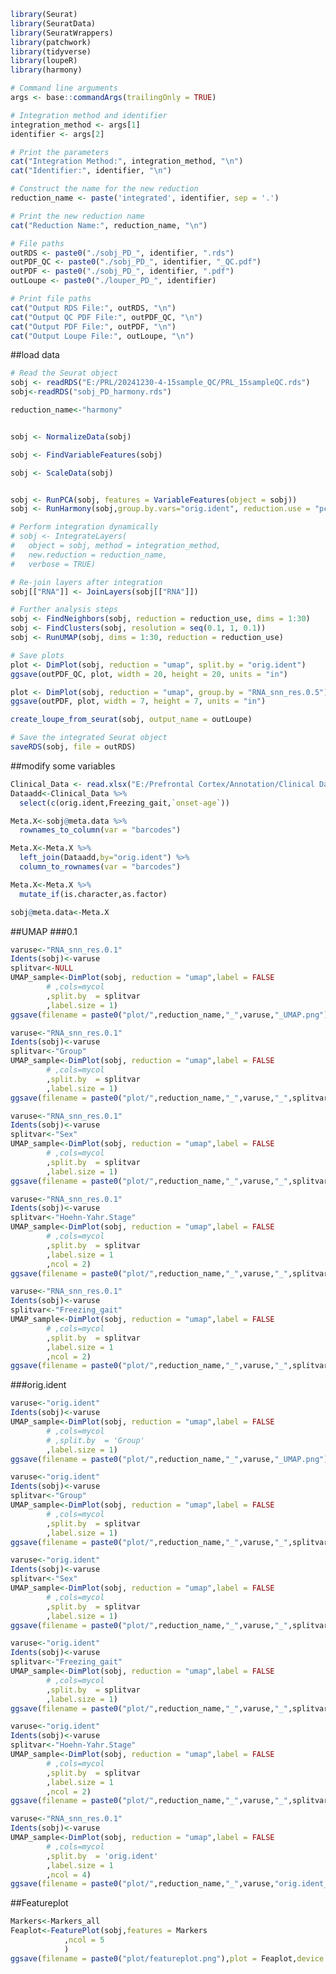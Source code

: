 ```r
library(Seurat)
library(SeuratData)
library(SeuratWrappers)
library(patchwork)
library(tidyverse)
library(loupeR)
library(harmony)
```


```r
# Command line arguments
args <- base::commandArgs(trailingOnly = TRUE)

# Integration method and identifier
integration_method <- args[1]
identifier <- args[2]

# Print the parameters
cat("Integration Method:", integration_method, "\n")
cat("Identifier:", identifier, "\n")

# Construct the name for the new reduction
reduction_name <- paste('integrated', identifier, sep = '.')

# Print the new reduction name
cat("Reduction Name:", reduction_name, "\n")

# File paths
outRDS <- paste0("./sobj_PD_", identifier, ".rds")
outPDF_QC <- paste0("./sobj_PD_", identifier, "_QC.pdf")
outPDF <- paste0("./sobj_PD_", identifier, ".pdf")
outLoupe <- paste0("./louper_PD_", identifier)

# Print file paths
cat("Output RDS File:", outRDS, "\n")
cat("Output QC PDF File:", outPDF_QC, "\n")
cat("Output PDF File:", outPDF, "\n")
cat("Output Loupe File:", outLoupe, "\n")
```

##load data
```r
# Read the Seurat object
sobj <- readRDS("E:/PRL/20241230-4-15sample_QC/PRL_15sampleQC.rds")
sobj<-readRDS("sobj_PD_harmony.rds")
```

```r
reduction_name<-"harmony"


sobj <- NormalizeData(sobj)

sobj <- FindVariableFeatures(sobj)

sobj <- ScaleData(sobj)


sobj <- RunPCA(sobj, features = VariableFeatures(object = sobj))
sobj <- RunHarmony(sobj,group.by.vars="orig.ident", reduction.use = "pca")

# Perform integration dynamically
# sobj <- IntegrateLayers(
#   object = sobj, method = integration_method,
#   new.reduction = reduction_name,
#   verbose = TRUE)

# Re-join layers after integration
sobj[["RNA"]] <- JoinLayers(sobj[["RNA"]])

# Further analysis steps
sobj <- FindNeighbors(sobj, reduction = reduction_use, dims = 1:30)
sobj <- FindClusters(sobj, resolution = seq(0.1, 1, 0.1))
sobj <- RunUMAP(sobj, dims = 1:30, reduction = reduction_use)

# Save plots
plot <- DimPlot(sobj, reduction = "umap", split.by = "orig.ident")
ggsave(outPDF_QC, plot, width = 20, height = 20, units = "in")

plot <- DimPlot(sobj, reduction = "umap", group.by = "RNA_snn_res.0.5")
ggsave(outPDF, plot, width = 7, height = 7, units = "in")

create_loupe_from_seurat(sobj, output_name = outLoupe)

# Save the integrated Seurat object
saveRDS(sobj, file = outRDS)
```
##modify some variables
```r
Clinical_Data <- read.xlsx("E:/Prefrontal Cortex/Annotation/Clinical Data.xlsx")
Dataadd<-Clinical_Data %>%
  select(c(orig.ident,Freezing_gait,`onset-age`))

Meta.X<-sobj@meta.data %>%
  rownames_to_column(var = "barcodes")

Meta.X<-Meta.X %>%
  left_join(Dataadd,by="orig.ident") %>%
  column_to_rownames(var = "barcodes")

Meta.X<-Meta.X %>%
  mutate_if(is.character,as.factor)

sobj@meta.data<-Meta.X
```


##UMAP
###0.1
```r
varuse<-"RNA_snn_res.0.1"
Idents(sobj)<-varuse
splitvar<-NULL
UMAP_sample<-DimPlot(sobj, reduction = "umap",label = FALSE
        # ,cols=mycol
        ,split.by  = splitvar
        ,label.size = 1)
ggsave(filename = paste0("plot/",reduction_name,"_",varuse,"_UMAP.png"),plot = UMAP_sample,device = "png",width=2500,height = 2000,dpi = 500,units = "px")
```
```r
varuse<-"RNA_snn_res.0.1"
Idents(sobj)<-varuse
splitvar<-"Group"
UMAP_sample<-DimPlot(sobj, reduction = "umap",label = FALSE
        # ,cols=mycol
        ,split.by  = splitvar
        ,label.size = 1)
ggsave(filename = paste0("plot/",reduction_name,"_",varuse,"_",splitvar,"_UMAP.png"),plot = UMAP_sample,device = "png",width=5000,height = 2000,dpi = 500,units = "px")
```
```r
varuse<-"RNA_snn_res.0.1"
Idents(sobj)<-varuse
splitvar<-"Sex"
UMAP_sample<-DimPlot(sobj, reduction = "umap",label = FALSE
        # ,cols=mycol
        ,split.by  = splitvar
        ,label.size = 1)
ggsave(filename = paste0("plot/",reduction_name,"_",varuse,"_",splitvar,"_UMAP.png"),plot = UMAP_sample,device = "png",width=5000,height = 2000,dpi = 500,units = "px")
```
```r
varuse<-"RNA_snn_res.0.1"
Idents(sobj)<-varuse
splitvar<-"Hoehn-Yahr.Stage"
UMAP_sample<-DimPlot(sobj, reduction = "umap",label = FALSE
        # ,cols=mycol
        ,split.by  = splitvar
        ,label.size = 1
        ,ncol = 2)
ggsave(filename = paste0("plot/",reduction_name,"_",varuse,"_",splitvar,"_UMAP.png"),plot = UMAP_sample,device = "png",width=5000,height = 4000,dpi = 500,units = "px")
```
```r
varuse<-"RNA_snn_res.0.1"
Idents(sobj)<-varuse
splitvar<-"Freezing_gait"
UMAP_sample<-DimPlot(sobj, reduction = "umap",label = FALSE
        # ,cols=mycol
        ,split.by  = splitvar
        ,label.size = 1
        ,ncol = 2)
ggsave(filename = paste0("plot/",reduction_name,"_",varuse,"_",splitvar,"_UMAP.png"),plot = UMAP_sample,device = "png",width=5000,height = 2000,dpi = 500,units = "px")
```

###orig.ident
```r
varuse<-"orig.ident"
Idents(sobj)<-varuse
UMAP_sample<-DimPlot(sobj, reduction = "umap",label = FALSE
        # ,cols=mycol
        # ,split.by  = 'Group'
        ,label.size = 1)
ggsave(filename = paste0("plot/",reduction_name,"_",varuse,"_UMAP.png"),plot = UMAP_sample,device = "png",width=2500,height = 2000,dpi = 500,units = "px")
```
```r
varuse<-"orig.ident"
Idents(sobj)<-varuse
splitvar<-"Group"
UMAP_sample<-DimPlot(sobj, reduction = "umap",label = FALSE
        # ,cols=mycol
        ,split.by  = splitvar
        ,label.size = 1)
ggsave(filename = paste0("plot/",reduction_name,"_",varuse,"_",splitvar,"_UMAP.png"),plot = UMAP_sample,device = "png",width=5000,height = 2000,dpi = 500,units = "px")
```
```r
varuse<-"orig.ident"
Idents(sobj)<-varuse
splitvar<-"Sex"
UMAP_sample<-DimPlot(sobj, reduction = "umap",label = FALSE
        # ,cols=mycol
        ,split.by  = splitvar
        ,label.size = 1)
ggsave(filename = paste0("plot/",reduction_name,"_",varuse,"_",splitvar,"_UMAP.png"),plot = UMAP_sample,device = "png",width=5000,height = 2000,dpi = 500,units = "px")
```
```r
varuse<-"orig.ident"
Idents(sobj)<-varuse
splitvar<-"Freezing_gait"
UMAP_sample<-DimPlot(sobj, reduction = "umap",label = FALSE
        # ,cols=mycol
        ,split.by  = splitvar
        ,label.size = 1)
ggsave(filename = paste0("plot/",reduction_name,"_",varuse,"_",splitvar,"_UMAP.png"),plot = UMAP_sample,device = "png",width=5000,height = 2000,dpi = 500,units = "px")
```
```r
varuse<-"orig.ident"
Idents(sobj)<-varuse
splitvar<-"Hoehn-Yahr.Stage"
UMAP_sample<-DimPlot(sobj, reduction = "umap",label = FALSE
        # ,cols=mycol
        ,split.by  = splitvar
        ,label.size = 1
        ,ncol = 2)
ggsave(filename = paste0("plot/",reduction_name,"_",varuse,"_",splitvar,"_UMAP.png"),plot = UMAP_sample,device = "png",width=5000,height = 4000,dpi = 500,units = "px")
```

```r
varuse<-"RNA_snn_res.0.1"
Idents(sobj)<-varuse
UMAP_sample<-DimPlot(sobj, reduction = "umap",label = FALSE
        # ,cols=mycol
        ,split.by  = 'orig.ident'
        ,label.size = 1
        ,ncol = 4)
ggsave(filename = paste0("plot/",reduction_name,"_",varuse,"orig.ident_UMAP.png"),plot = UMAP_sample,device = "png",width=4000,height = 4000,dpi = 200,units = "px")
```

##Featureplot
```r
Markers<-Markers_all
Feaplot<-FeaturePlot(sobj,features = Markers
            ,ncol = 5
            )
ggsave(filename = paste0("plot/featureplot.png"),plot = Feaplot,device = "png",width=6000,height = 7000,dpi = 300,units = "px")
```

